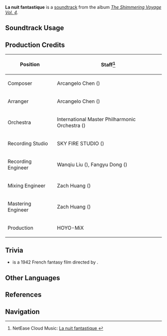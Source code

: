 {{Soundtrack Infobox
|image          = The Shimmering Voyage Vol 4.png
|album          = The Shimmering Voyage Vol. 4
|disc           = 2
|number         = 27
|featured       = 
|featured2      = 
|featured3      = 
|featured_disc  = 
|featured_disc2 = 
|featured_disc3 = 
|youtube_id     = ROrv0agTHJY
|spotify_id     = 4BzJSWVacGzWOuZADXJjZy
|previous       = Meeting and Passing
|next           = Unforeseen Peril
}}
'''La nuit fantastique''' is a [[soundtrack]] from the album ''[[The Shimmering Voyage Vol. 4]]''.

==Soundtrack Usage==
{{Soundtrack Usage
|location          = 
|quest             = The City of Rains and Remembrance//cutscene
|domain            = 
|eventgameplay     = 
|special_displayed = 
|special           = 
|teapot            = 
|mediaoriginal     =
}}
<!--
==Other Arrangements==
{{Files by Category Gallery|Media Using an Unreleased Arrangement of {{subst:#titleparts:{{subst:PAGENAME}}}} Soundtrack}}
-->
==Production Credits==
{| class="wikitable"
! Position
! Staff<ref>NetEase Cloud Music: [https://music.163.com/#/song?id=2613482867 La nuit fantastique {{zh|夜中幻剧}}]</ref>
|-
! Composer
| Arcangelo Chen ({{zh|陈子敏}})
|-
! Arranger
| Arcangelo Chen ({{zh|陈子敏}})
|-
! Orchestra
| International Master Philharmonic Orchestra ({{zh|国际首席爱乐乐团}})
|-
! Recording Studio
| SKY FIRE STUDIO ({{zh|九紫天诚录音棚}})
|-
! Recording Engineer
| Wanqiu Liu ({{zh|刘婉秋}}), Fangyu Dong ({{zh|董方昱}})
|-
! Mixing Engineer
| Zach Huang ({{zh|黄巍 }})
|-
! Mastering Engineer
| Zach Huang ({{zh|黄巍 }})
|-
! Production
| HOYO-MiX
|}

<!--
==Gallery==
<gallery>
</gallery>

==Trivia==
-->

==Trivia==

* {{W|Fantastic Night (1942 film)|La Nuit fantastique}} is a 1942 French fantasy film directed by {{W|Marcel L'Herbier}}.

==Other Languages==
{{Other Languages
|en      = La nuit fantastique
|en_lang = fr
|en_tl   = The Fantastic Night
|zhs     = 
|zhs_rm  = 
|zht     = 
|zht_rm  = 
|zh_tl   = 
|ja      = 
|ja_rm   = 
|ja_tl   = 
}}

==References==
{{Reflist}}

==Navigation==
{{Soundtrack Navbox|The Shimmering Voyage|4}}